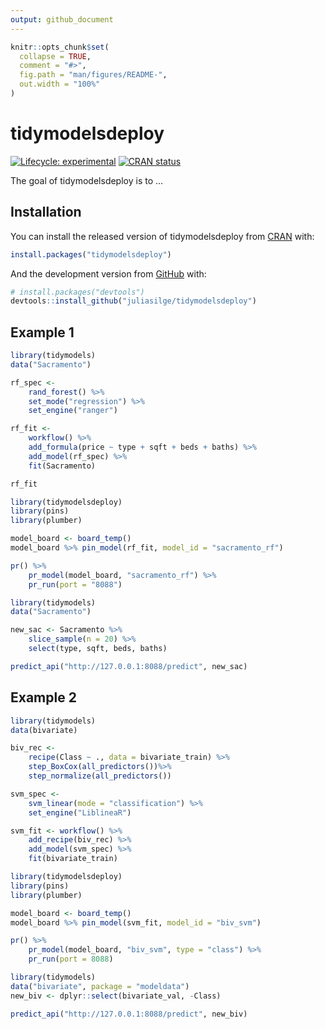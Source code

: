 ```yaml
---
output: github_document
---
```


<!-- README.md is generated from README.Rmd. Please edit that file -->

```r
knitr::opts_chunk$set(
  collapse = TRUE,
  comment = "#>",
  fig.path = "man/figures/README-",
  out.width = "100%"
)
```

# tidymodelsdeploy

<!-- badges: start -->
[![Lifecycle: experimental](https://img.shields.io/badge/lifecycle-experimental-orange.svg)](https://lifecycle.r-lib.org/articles/stages.html#experimental)
[![CRAN status](https://www.r-pkg.org/badges/version/tidymodelsdeploy)](https://CRAN.R-project.org/package=tidymodelsdeploy)
<!-- badges: end -->

The goal of tidymodelsdeploy is to ...

## Installation

You can install the released version of tidymodelsdeploy from [CRAN](https://CRAN.R-project.org) with:

``` r
install.packages("tidymodelsdeploy")
```

And the development version from [GitHub](https://github.com/) with:

``` r
# install.packages("devtools")
devtools::install_github("juliasilge/tidymodelsdeploy")
```

## Example 1


```r
library(tidymodels)
data("Sacramento")

rf_spec <-
    rand_forest() %>%
    set_mode("regression") %>%
    set_engine("ranger")

rf_fit <-
    workflow() %>%
    add_formula(price ~ type + sqft + beds + baths) %>%
    add_model(rf_spec) %>%
    fit(Sacramento)

rf_fit
```

```r
library(tidymodelsdeploy)
library(pins)
library(plumber)

model_board <- board_temp()
model_board %>% pin_model(rf_fit, model_id = "sacramento_rf")

pr() %>%
    pr_model(model_board, "sacramento_rf") %>%
    pr_run(port = "8088")
```


```r
library(tidymodels)
data("Sacramento")

new_sac <- Sacramento %>% 
    slice_sample(n = 20) %>% 
    select(type, sqft, beds, baths)

predict_api("http://127.0.0.1:8088/predict", new_sac)
```


## Example 2


```r
library(tidymodels)
data(bivariate)

biv_rec <-
    recipe(Class ~ ., data = bivariate_train) %>%
    step_BoxCox(all_predictors())%>%
    step_normalize(all_predictors())

svm_spec <-
    svm_linear(mode = "classification") %>%
    set_engine("LiblineaR")

svm_fit <- workflow() %>%
    add_recipe(biv_rec) %>%
    add_model(svm_spec) %>%
    fit(bivariate_train)

library(tidymodelsdeploy)
library(pins)
library(plumber)

model_board <- board_temp()
model_board %>% pin_model(svm_fit, model_id = "biv_svm")

pr() %>%
    pr_model(model_board, "biv_svm", type = "class") %>%
    pr_run(port = 8088)
```


```r
library(tidymodels)
data("bivariate", package = "modeldata")
new_biv <- dplyr::select(bivariate_val, -Class)

predict_api("http://127.0.0.1:8088/predict", new_biv)
```


